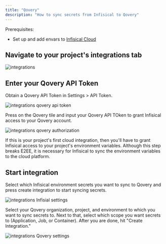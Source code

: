 ```yaml
---
title: "Qovery"
description: "How to sync secrets from Infisical to Qovery"
---
```


Prerequisites:

- Set up and add envars to [Infisical Cloud](https://app.infisical.com)

## Navigate to your project's integrations tab

![integrations](../../images/integrations.png)

## Enter your Qovery API Token

Obtain a Qovery API Token in Settings > API Token.

![integrations qovery api token](../../images/integrations-qovery-api-token.png)

Press on the Qovery tile and input your Qovery API TOken to grant Infisical access to your Qovery account.

![integrations qovery authorization](../../images/integrations-qovery-auth.png)

<Info>
  If this is your project's first cloud integration, then you'll have to grant
  Infisical access to your project's environment variables. Although this step
  breaks E2EE, it is necessary for Infisical to sync the environment variables to
  the cloud platform.
</Info>

## Start integration

Select which Infisical environment secrets you want to sync to Qovery and press create integration to start syncing secrets.

![integrations Infisial settings](../../images/integrations-qovery-infisical.png)

Select your Qovery organization, project, and environment to which you want to sync secrets to. Next to that, select which scope you want secrets to (Application, Job, or Container). After you are done, hit "Create Integration."

![integrations Qovery settings](../../images/integrations-qovery-qovery.png)

